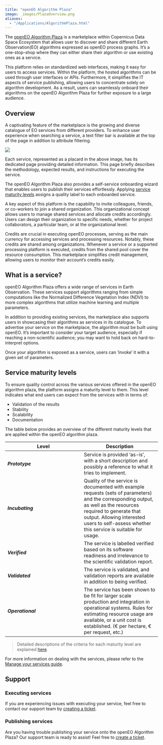 ```yaml
---
title: "openEO Algorithm Plaza"
image: _images/PlazaOverview.png
aliases: 
  - "/Applications/AlgorithmPlaza.html"
---
```



The [openEO Algorithm Plaza](https://marketplace-portal.dataspace.copernicus.eu/){target="_blank"} is a marketplace within Copernicus Data Space Ecosystem that allows user to discover and share different Earth Observation(EO) algorithms expressed as openEO process graphs. It's a one-stop-shop where they can either share their algorithm or use existing ones as a service.

This platform relies on standardized web interfaces, making it easy for users to access services. Within the platform, the hosted algorithms can be used through user interfaces or APIs. Furthermore, it simplifies the IT aspects of service publishing, allowing users to concentrate solely on algorithm development. As a result, users can seamlessly onboard their algorithms on the openEO Algorithm Plaza for further exposure to a large audience.


## Overview 

A captivating feature of the marketplace is the growing and diverse catalogue of EO services from different providers. To enhance user experience when searching a service, a text filter bar is available at the top of the page in addition to attribute filtering. 

![](_images/PlazaOverview.png)

Each service, represented as a placard in the above image, has its dedicated page providing detailed information. This page briefly describes the methodology, expected results, and instructions for executing the service.

The openEO Algorithm Plaza also provides a self-service onboarding wizard that enables users to publish their services effortlessly. Applying [service maturity levels](/Applications/AlgorithmPlaza.html#service-maturity-levels) assigns a quality label to each onboarded service.

A key aspect of this platform is the capability to invite colleagues, friends, or co-workers to join a shared organization. This organizational concept allows users to manage shared services and allocate credits accordingly. Users can design their organization to specific needs, whether for project collaborators, a particular team, or at the organizational level.

Credits are crucial in executing openEO processes, serving as the main currency for accessing services and processing resources. Notably, these credits are shared among organizations. Whenever a service or a supported processing platform is executed, credits from the shared pool cover the resource consumption. This marketplace simplifies credit management, allowing users to monitor their account's credits easily.

## What is a service?

openEO Algorithm Plaza offers a wide range of services in Earth Observation. These services support algorithms ranging from simple computations like the Normalized Difference Vegetation Index (NDVI) to more complex algorithms that utilize machine learning and multiple parameters. 

In addition to providing existing services, the marketplace also supports users in showcasing their algorithms as services in its catalogue. To advertise your service on the marketplace, the algorithm must be built using openEO. It's important to consider your target audience, especially if reaching a non-scientific audience; you may want to hold back on hard-to-interpret options.

Once your algorithm is exposed as a service, users can 'invoke'  it with a given set of parameters. 

## Service maturity levels

To ensure quality control across the various services offered in the openEO algorithm plaza, the platform assigns a maturity level to them. This level indicates what end users can expect from the services with in terms of:

* Validation of the results
* Stability
* Scalability
* Documentation

The table below provides an overview of the different maturity levels that are applied within the openEO algorithm plaza.

| Level | Description |
| --- | --- |
| _**Prototype**_ | Service is provided ‘as-is’, with a short description and possibly a reference to what it tries to implement. |
| _**Incubating**_ | Quality of the service is documented with example requests (sets of parameters) and the corresponding output, as well as the resources required to generate that output. Allowing interested users to self-assess whether this service is suitable for usage. |
| _**Verified**_ | The service is labelled verified based on its software readiness and irrelevance to the scientific validation report. |
| _**Validated**_ | The service is validated, and validation reports are available in addition to being verified.
| _**Operational**_ | The service has been shown to be fit for larger scale production and integration in operational systems. Rules for estimating resource usage are available, or a unit cost is established. (€ per hectare, € per request, etc.) |

> Detailed descriptions of the criteria for each maturity level are explained [here](PlazaDetails/ServiceMaturity.qmd).

For more information on dealing with the services, please refer to the [Manage your services guide](PlazaDetails/ManageService.qmd).


## Support

### Executing services

If you are experiencing issues with executing your service, feel free to contact our support team by [creating a ticket](https://helpcenter.dataspace.copernicus.eu/hc/en-gb){target="_blank"}.

### Publishing services

Are you having trouble publishing your service onto the openEO Algorithm Plaza? Our support team is ready to assist! Feel free to [create a ticket](https://helpcenter.dataspace.copernicus.eu/hc/en-gb){target="_blank"}.
